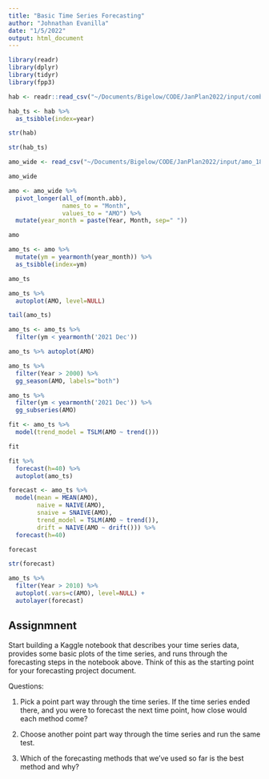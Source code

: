 ```yaml
---
title: "Basic Time Series Forecasting"
author: "Johnathan Evanilla"
date: "1/5/2022"
output: html_document
---
```


```r

library(readr)
library(dplyr)
library(tidyr)
library(fpp3)

```





```r

hab <- readr::read_csv("~/Documents/Bigelow/CODE/JanPlan2022/input/combined_hab_predictors.csv.gz")

hab_ts <- hab %>% 
  as_tsibble(index=year)

str(hab)

str(hab_ts)

```





```r

amo_wide <- read_csv("~/Documents/Bigelow/CODE/JanPlan2022/input/amo_1856_2021.csv.gz")

amo_wide

```


```r
amo <- amo_wide %>%
  pivot_longer(all_of(month.abb), 
               names_to = "Month",
               values_to = "AMO") %>% 
  mutate(year_month = paste(Year, Month, sep=" "))

amo

```


```r

amo_ts <- amo %>% 
  mutate(ym = yearmonth(year_month)) %>% 
  as_tsibble(index=ym)

amo_ts

```


```r
amo_ts %>% 
  autoplot(AMO, level=NULL)

```

```r
tail(amo_ts)

```

```r

amo_ts <- amo_ts %>% 
  filter(ym < yearmonth('2021 Dec'))

amo_ts %>% autoplot(AMO)

```


```r
amo_ts %>% 
  filter(Year > 2000) %>% 
  gg_season(AMO, labels="both")


```

```r
amo_ts %>% 
  filter(ym < yearmonth('2021 Dec')) %>% 
  gg_subseries(AMO)

```

```r

fit <- amo_ts %>% 
  model(trend_model = TSLM(AMO ~ trend()))

fit

```


```r
fit %>% 
  forecast(h=40) %>% 
  autoplot(amo_ts)

```


```r

forecast <- amo_ts %>% 
  model(mean = MEAN(AMO),
        naive = NAIVE(AMO),
        snaive = SNAIVE(AMO),
        trend_model = TSLM(AMO ~ trend()),
        drift = NAIVE(AMO ~ drift())) %>% 
  forecast(h=40)

forecast

str(forecast)

```


```r
amo_ts %>% 
  filter(Year > 2010) %>% 
  autoplot(.vars=c(AMO), level=NULL) +
  autolayer(forecast)

```





## Assignmnent

Start building a Kaggle notebook that describes your time series data, provides some basic plots of the time series, and runs through the forecasting steps in the notebook above. Think of this as the starting point for your forecasting project document.

Questions:

1. Pick a point part way through the time series. If the time series ended there, and you were to forecast the next time point, how close would each method come?

2. Choose another point part way through the time series and run the same test.

3. Which of the forecasting methods that we've used so far is the best method and why?
